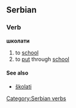 ==Serbian==
===Verb===
'''школати'''
#to [[school]]
#to [[put]] through [[school]]
====See also====
*[[školati]]
[[Category:Serbian verbs]]